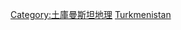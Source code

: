 {{Catnav|頁面分類|地理|水體|河流|各国河流}}
{{Catnav|頁面分類|地理|水體|河流|亚洲河流}}
{{Catnav|頁面分類|地理|地形|河流|各国河流}}
{{Catnav|頁面分類|地理|地形|河流|亚洲河流}}
{{Commonscat|Rivers of Turkmenistan}}

[[Category:土庫曼斯坦地理|Category:土庫曼斯坦地理]]
[[Category:亚洲各国河流|Turkmenistan]]